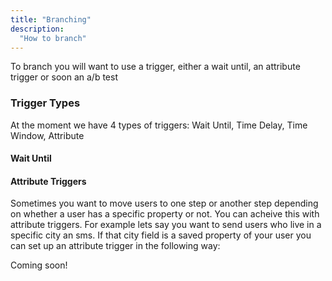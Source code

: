 ```yaml
---
title: "Branching"
description:
  "How to branch"
---
```


To branch you will want to use a trigger, either a wait until, an attribute trigger or soon an a/b test

### Trigger Types

At the moment we have 4 types of triggers: Wait Until, Time Delay, Time Window, Attribute

#### Wait Until

#### Attribute Triggers

Sometimes you want to move users to one step or another step depending on whether a user has a specific property or not. You can acheive this with attribute triggers. For example lets say you want to send users who live in a specific city an sms. If that city field is a saved property of your user you can set up an attribute trigger in the following way:


<Warning>Coming soon!</Warning>
